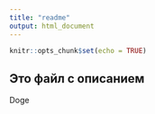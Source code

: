 ```yaml
---
title: "readme"
output: html_document
---
```


```r
knitr::opts_chunk$set(echo = TRUE)
```

## Это файл с описанием

Doge